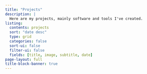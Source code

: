 ```yaml
---
title: "Projects"
description: |
  Here are my projects, mainly software and tools I've created. 
listing:
  contents: projects
  sort: "date desc"
  type: grid
  categories: false
  sort-ui: false
  filter-ui: false
  fields: [title, image, subtitle, date]
page-layout: full
title-block-banner: true
---
```



